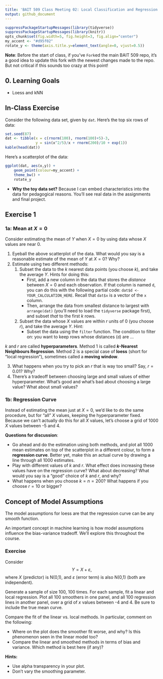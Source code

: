```yaml
---
title: 'BAIT 509 Class Meeting 02: Local Classification and Regression'
output: github_document
---
```


```r
suppressPackageStartupMessages(library(tidyverse))
suppressPackageStartupMessages(library(knitr))
opts_chunk$set(fig.width=5, fig.height=3, fig.align="center")
my_accent <- "#d95f02"
rotate_y <- theme(axis.title.y=element_text(angle=0, vjust=0.5))
```

__Note__: Before the start of class, if you've `Fork`ed the main BAIT 509 repo, it's a good idea to update this fork with the newest changes made to the repo. But not critical if this sounds too crazy at this point!


## 0. Learning Goals

- Loess and kNN


## In-Class Exercise


Consider the following data set, given by `dat`. Here's the top six rows of data:

```r
set.seed(87)
dat <- tibble(x = c(rnorm(100), rnorm(100)+5)-3,
              y = sin(x^2/5)/x + rnorm(200)/10 + exp(1))
kable(head(dat))
```

Here's a scatterplot of the data:

```r
ggplot(dat, aes(x,y)) + 
    geom_point(colour=my_accent) +
    theme_bw() + 
    rotate_y
```

- __Why the toy data set?__ Because I can embed characteristics into the data for pedagogical reasons. You'll see real data in the assignments and final project. 

## Exercise 1

### 1a: Mean at $X=0$

Consider estimating the mean of $Y$ when $X=0$ by using data whose $X$ values are near 0. 

1. Eyeball the above scatterplot of the data. What would you say is a reasonable estimate of the mean of $Y$ at $X=0$? Why?
2. Estimate using two different methods:
    1. Subset the data to the $k$ nearest data points (you choose $k$), and take the average $Y$. Hints for doing this:
        - First, add a new column in the data that stores the _distance_ between $X=0$ and each observation. If that column is named `d`, you can do this with the following partial code: `dat$d <- YOUR_CALCULATION_HERE`. Recall that `dat$x` is a vector of the `x` column.
        - Then, arrange the data from smallest distance to largest with `arrange(dat)` (you'll need to load the `tidyverse` package first), and subset _that_ to the first $k$ rows. 
    2. Subset the data whose $X$ values are within $r$ units of 0 (you choose $r$), and take the average $Y$. Hint:
        - Subset the data using the `filter` function. The condition to filter on: you want to keep rows whose distances (`d`) are ...

$k$ and $r$ are called __hyperparameters__. Method 1 is called __$k$-Nearest Neighbours Regression__. Method 2 is a special case of __loess__ (short for "local regression"), sometimes called a __moving window__. 

3. What happens when you try to pick an $r$ that is way too small? Say, $r=0.01$? Why?
4. There's a tradeoff between choosing large and small values of either hyperparameter. What's good and what's bad about choosing a large value? What about small values?

### 1b: Regression Curve

Instead of estimating the mean just at $X=0$, we'd like to do the same procedure, but for "all" $X$ values, keeping the hyperparameter fixed. Because we can't actually do this for all $X$ values, let's choose a grid of 1000 $X$ values between -5 and 4. 

__Questions for discussion__:

- Go ahead and do the estimation using both methods, and plot all 1000 mean estimates on top of the scatterplot in a different colour, to form a __regression curve__. Better yet, make this an actual curve by drawing a line through all 1000 estimates.
- Play with different values of $k$ and $r$. What effect does increasing these values have on the regression curve? What about decreasing? What would you say is a "good" choice of $k$ and $r$, and why?
- What happens when you choose $k=n=200$? What happens if you choose $r=10$ or bigger? 

## Concept of Model Assumptions

The model assumptions for loess are that the regression curve can be any smooth function.

An important concept in machine learning is how model assumptions influence the bias-variance tradeoff. We'll explore this throughout the course. 

### Exercise

Consider
$$ Y = X + \varepsilon, $$
where $X$ (predictor) is N(0,1), and $\varepsilon$ (error term) is also N(0,1) (both are independent). 

Generate a sample of size 100, 100 times. For each sample, fit a linear and local regression. Plot all 100 smoothers in one panel, and all 100 regression lines in another panel, over a grid of $x$ values between -4 and 4. Be sure to include the true mean curve.

Compare the fit of the linear vs. local methods. In particular, comment on the following:

- Where on the plot does the smoother fit worse, and why? Is this phenomenon seen in the linear model too?
- Compare the linear and smoothed methods in terms of bias and variance. Which method is best here (if any)?

__Hints:__ 

- Use alpha transparency in your plot. 
- Don't vary the smoothing parameter.
